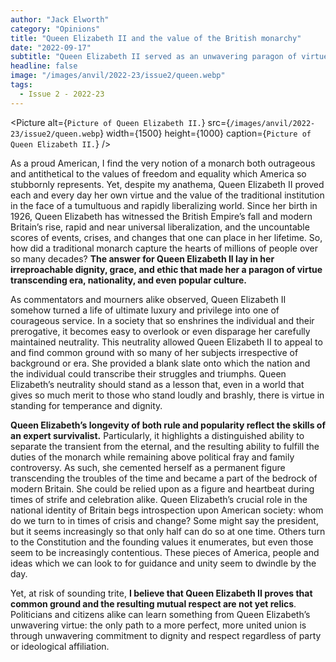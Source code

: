 ```yaml
---
author: "Jack Elworth"
category: "Opinions"
title: "Queen Elizabeth II and the value of the British monarchy"
date: "2022-09-17"
subtitle: "Queen Elizabeth II served as an unwavering paragon of virtue for all."
headline: false
image: "/images/anvil/2022-23/issue2/queen.webp"
tags:
  - Issue 2 - 2022-23
---
```


<Picture
	alt={`Picture of Queen Elizabeth II.`}
	src={`/images/anvil/2022-23/issue2/queen.webp`}
	width={1500}
	height={1000}
	caption={`Picture of Queen Elizabeth II.`}
/>

As a proud American, I find the very notion of a monarch both outrageous and antithetical to the values of freedom and equality which America so stubbornly represents. Yet, despite my anathema, Queen Elizabeth II proved each and every day her own virtue and the value of the traditional institution in the face of a tumultuous and rapidly liberalizing world. Since her birth in 1926, Queen Elizabeth has witnessed the British Empire’s fall and modern Britain’s rise, rapid and near universal liberalization, and the uncountable scores of events, crises, and changes that one can place in her lifetime. So, how did a traditional monarch capture the hearts of millions of people over so many decades? **The answer for Queen Elizabeth II lay in her irreproachable dignity, grace, and ethic that made her a paragon of virtue transcending era, nationality, and even popular culture.**

As commentators and mourners alike observed, Queen Elizabeth II somehow turned a life of ultimate luxury and privilege into one of courageous service. In a society that so enshrines the individual and their prerogative, it becomes easy to overlook or even disparage her carefully maintained neutrality. This neutrality allowed Queen Elizabeth II to appeal to and find common ground with so many of her subjects irrespective of background or era. She provided a blank slate onto which the nation and the individual could transcribe their struggles and triumphs. Queen Elizabeth’s neutrality should stand as a lesson that, even in a world that gives so much merit to those who stand loudly and brashly, there is virtue in standing for temperance and dignity.

**Queen Elizabeth’s longevity of both rule and popularity reflect the skills of an expert survivalist.** Particularly, it highlights a distinguished ability to separate the transient from the eternal, and the resulting ability to fulfill the duties of the monarch while remaining above political fray and family controversy. As such, she cemented herself as a permanent figure transcending the troubles of the time and became a part of the bedrock of modern Britain. She could be relied upon as a figure and heartbeat during times of strife and celebration alike. Queen Elizabeth’s crucial role in the national identity of Britain begs introspection upon American society: whom do we turn to in times of crisis and change? Some might say the president, but it seems increasingly so that only half can do so at one time. Others turn to the Constitution and the founding values it enumerates, but even those seem to be increasingly contentious. These pieces of America, people and ideas which we can look to for guidance and unity seem to dwindle by the day.

Yet, at risk of sounding trite, **I believe that Queen Elizabeth II proves that common ground and the resulting mutual respect are not yet relics**. Politicians and citizens alike can learn something from Queen Elizabeth’s unwavering virtue: the only path to a more perfect, more united union is through unwavering commitment to dignity and respect regardless of party or ideological affiliation.
